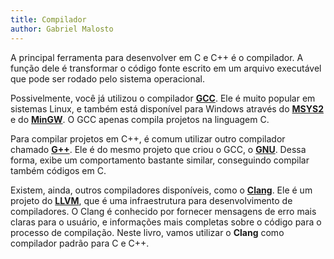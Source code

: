 ```yaml
---
title: Compilador
author: Gabriel Malosto
---
```


A principal ferramenta para desenvolver em C e C++ é o compilador.
A função dele é transformar o código fonte escrito em um arquivo executável que pode ser rodado pelo sistema operacional.

Possivelmente, você já utilizou o compilador [**GCC**](https://gcc.gnu.org/).
Ele é muito popular em sistemas Linux, e também está disponível para Windows através do [**MSYS2**](https://www.msys2.org/) e do [**MinGW**](https://www.mingw-w64.org/).
O GCC apenas compila projetos na linguagem C.

Para compilar projetos em C++, é comum utilizar outro compilador chamado [**G++**](https://gcc.gnu.org/onlinedocs/gcc/Invoking-G_002b_002b.html).
Ele é do mesmo projeto que criou o GCC, o [**GNU**](https://gnu.org/).
Dessa forma, exibe um comportamento bastante similar, conseguindo compilar também códigos em C.

Existem, ainda, outros compiladores disponíveis, como o [**Clang**](https://clang.llvm.org/).
Ele é um projeto do [**LLVM**](https://llvm.org/), que é uma infraestrutura para desenvolvimento de compiladores.
O Clang é conhecido por fornecer mensagens de erro mais claras para o usuário, e informações mais completas sobre o código para o processo de compilação.
Neste livro, vamos utilizar o **Clang** como compilador padrão para C e C++.
